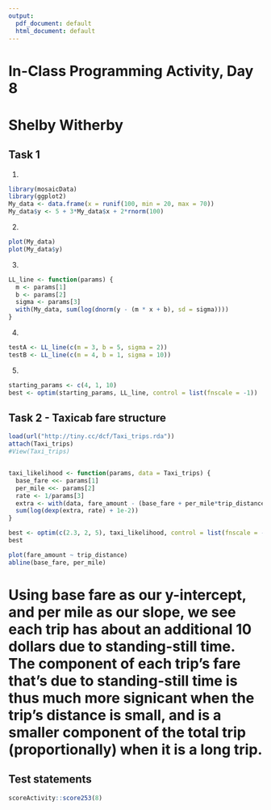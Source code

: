 ```yaml
---
output:
  pdf_document: default
  html_document: default
---
```

# In-Class Programming Activity, Day 8

# Shelby Witherby

## Task 1
1)
```r
library(mosaicData)
library(ggplot2)
My_data <- data.frame(x = runif(100, min = 20, max = 70))
My_data$y <- 5 + 3*My_data$x + 2*rnorm(100)

```

2) 

```r
plot(My_data)
plot(My_data$y)
```

3)

```r
LL_line <- function(params) {
  m <- params[1]
  b <- params[2]
  sigma <- params[3]
  with(My_data, sum(log(dnorm(y - (m * x + b), sd = sigma))))
}
```

4)

```r
testA <- LL_line(c(m = 3, b = 5, sigma = 2))
testB <- LL_line(c(m = 4, b = 1, sigma = 10))
```

5)

```r
starting_params <- c(4, 1, 10)
best <- optim(starting_params, LL_line, control = list(fnscale = -1))
```

## Task 2 - Taxicab fare structure

```r
load(url("http://tiny.cc/dcf/Taxi_trips.rda"))
attach(Taxi_trips)
#View(Taxi_trips)


taxi_likelihood <- function(params, data = Taxi_trips) {
  base_fare <<- params[1]
  per_mile <<- params[2]
  rate <- 1/params[3]
  extra <- with(data, fare_amount - (base_fare + per_mile*trip_distance))
  sum(log(dexp(extra, rate) + 1e-2))
}

best <- optim(c(2.3, 2, 5), taxi_likelihood, control = list(fnscale = -1), data = Taxi_trips)
best

plot(fare_amount ~ trip_distance)
abline(base_fare, per_mile)
```

# Using base fare as our y-intercept, and per mile as our slope, we see each trip has about an additional 10 dollars due to standing-still time. The component of each trip's fare that's due to standing-still time is thus much more signicant when the trip's distance is small, and is a smaller component of the total trip (proportionally) when it is a long trip.


## Test statements

```r
scoreActivity::score253(8)
```